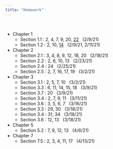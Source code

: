 ```yaml
---
title: "Homework"
---
```


<br>

- Chapter 1
  - Section 1.1 : 2, 4, 7, 9, 20, [22](homework/Prob1_1_22.pdf) &nbsp; (2/9/21)
  - Section 1.2 : 2, 10, [14](homework/pond.pdf) &nbsp; (2/9/21, 2/11/21)
- Chapter 2
  - Section 2.1 : 3, 4, 8, 9, 12, 18, 20 &nbsp; (2/18/21)
  - Section 2.2 : 2, 6, 10, 13 &nbsp; (2/23/21)
  - Section 2.4 : 24 &nbsp; (2/25/21)
  - Section 2.5 : 2, 7, 16, 17, 19 &nbsp; (3/2/21)
- Chapter 3
  - Section 3.1 : 2, 5, 7, 10 &nbsp; (3/2/21)
  - Section 3.3 : 6, 11, 14, 15, 18 &nbsp; (3/9/21)
  - Section 3.7 : 20 &nbsp; (3/9/21)
  - Section 3.4 : 2, 7, 9, 11  &nbsp; (3/11/21)
  - Section 3.6 : 3, 5, 6, 7 &nbsp; (3/16/21)
  - Section 3.3 : 29, 30 &nbsp; (3/18/21) 
  - Section 3.4 : 31, 34 &nbsp; (3/18/21) 
  - Section 3.6 : 12, 13 &nbsp; (3/18/21) 
- Chapter 5
  - Section 5.2 : 7, 9, 12, 13 &nbsp; (4/6/21)
- Chapter 7
  - Section 7.5 : 2, 3, 4, 11, 17 &nbsp; (4/13/21)

